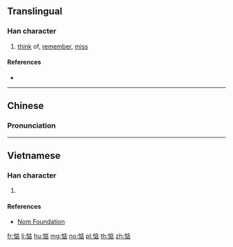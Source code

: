 ==Translingual==

===Han character===
{{Han char|rn=61|rad=心|as=08|sn=11|four=90061|canj=PIYR|ids=⿰忄店}}

# [[think]] of, [[remember]], [[miss]]

====References====
* {{Han ref|kx=0392.181|dkj=10847|hdz=42318.050|uh=60E6|ud=24806|bh=B17D|bd=45437}}

----

==Chinese==
{{zh-forms}}

===Pronunciation===
{{zh-pron
|m=diàn
|c=dim3
|mc=
|oc=
|cat=v
}}

----

==Vietnamese==

===Han character===
{{vi-readings|rs=心08|hanviet=điếm}}

# {{defn|lang=vi|sort=心08}}

====References====
* [http://nomfoundation.org/common/nom_details.php?codepoint=60e6 Nom Foundation]

[[fr:惦]]
[[li:惦]]
[[hu:惦]]
[[mg:惦]]
[[no:惦]]
[[pl:惦]]
[[th:惦]]
[[zh:惦]]